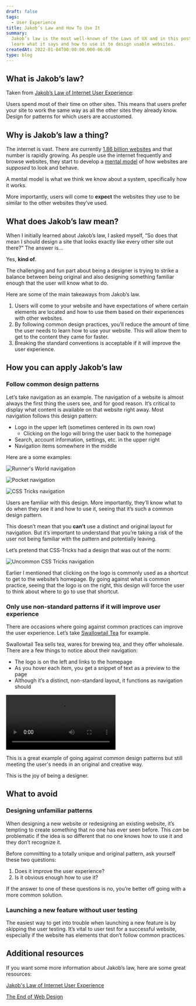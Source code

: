 ```yaml
---
draft: false
tags:
  - User Experience
title: Jakob’s Law and How To Use It
summary:
  Jakob’s law is the most well-known of the Laws of UX and in this post, you’ll
  learn what it says and how to use it to design usable websites.
createdAt: 2022-01-04T00:00:00.000-06:00
type: blog
---
```


## What is Jakob’s law?

Taken from [Jakob’s Law of Internet User Experience](https://www.nngroup.com/videos/jakobs-law-internet-ux/):

Users spend most of their time on other sites. This means that users prefer your site to work the same way as all the other sites they already know. Design for patterns for which users are accustomed.

## Why is Jakob’s law a thing?

The internet is vast. There are currently [1.86 billion websites](https://firstsiteguide.com/how-many-websites/) and that number is rapidly growing. As people use the internet frequently and browse websites, they start to develop a [mental model](https://www.nngroup.com/articles/mental-models/) of how websites are _supposed_ to look and behave.

<Note type="info">
  A mental model is what we think we know about a system, specifically how it
  works.
</Note>

More importantly, users will come to **expect** the websites they use to be similar to the other websites they’ve used.

## What does Jakob’s law mean?

When I initially learned about Jakob’s law, I asked myself, “So does that mean I should design a site that looks exactly like every other site out there?” The answer is...

Yes, **kind of**.

The challenging and fun part about being a designer is trying to strike a balance between being original and also designing something familiar enough that the user will know what to do.

Here are some of the main takeaways from Jakob’s law.

1. Users will come to your website and have expectations of where certain elements are located and how to use them based on their experiences with other websites.
2. By following common design practices, you’ll reduce the amount of time the user needs to learn how to use your website. This will allow them to get to the content they came for faster.
3. Breaking the standard conventions is acceptable if it will improve the user experience.

## How you can apply Jakob’s law

### Follow common design patterns

Let’s take navigation as an example. The navigation of a website is almost always the first thing the users see, and for good reason. It’s critical to display what content is available on that website right away. Most navigation follows this design pattern:

- Logo in the upper left (sometimes centered in its own row)
  - Clicking on the logo will bring the user back to the homepage
- Search, account information, settings, etc. in the upper right
- Navigation items somewhere in the middle

Here are a some examples:

![Runner's World navigation](/images/runners-world-navigation.png "Runner's World navigation example")

![Pocket navigation](/images/pocket-navigation.png "Pocket navigation example")

![CSS Tricks navigation](/images/css-tricks-navigation.png "CSS Tricks navigation example")

Users are familiar with this design. More importantly, they’ll know what to do when they see it and how to use it, seeing that it’s such a common design pattern.

This doesn’t mean that you **can’t** use a distinct and original layout for navigation. But it’s important to understand that you’re taking a risk of the user not being familiar with the pattern and potentially leaving.

Let’s pretend that CSS-Tricks had a design that was out of the norm:

![Uncommon CSS Tricks navigation](/images/weird-layout.jpg "Uncommon CSS Tricks navigation example")

Earlier I mentioned that clicking on the logo is commonly used as a shortcut to get to the website’s homepage. By going against what is common practice, seeing that the logo is on the right, this design will force the user to think about where to go to use that shortcut.

### Only use non-standard patterns if it will improve user experience

There are occasions where going against common practices can improve the user experience. Let’s take [Swallowtail Tea](https://swallowtailtea.com/) for example.

Swallowtail Tea sells tea, wares for brewing tea, and they offer wholesale. There are a few things to notice about their navigation:

- The logo is on the left and links to the homepage
- As you hover each item, you get a snippet of text as a preview to the page
- Although it’s a distinct, non-standard layout, it functions as navigation should

<video controls>
  <source src="/videos/swallowtail-navigation.mp4" type="video/mp4" />
  <source src="/videos/swallowtail-navigation.webm" type="video/webm" />
  <p>Your browser doesn't support HTML5 video.</p>
</video>

This is a great example of going against common design patterns but still meeting the user's needs in an original and creative way.

This is the joy of being a designer.

## What to avoid

### Designing unfamiliar patterns

When designing a new website or redesigning an existing website, it’s tempting to create something that no one has ever seen before. This _can_ be problematic if the idea is so different that no one knows how to use it and they don’t recognize it.

Before committing to a totally unique and original pattern, ask yourself these two questions:

1. Does it improve the user experience?
2. Is it obvious enough how to use it?

If the answer to one of these questions is no, you’re better off going with a more common solution.

### Launching a new feature without user testing

The easiest way to get into trouble when launching a new feature is by skipping the user testing. It’s vital to user test for a successful website, especially if the website has elements that don’t follow common practices.

## Additional resources

If you want some more information about Jakob’s law, here are some great resources:

[Jakob's Law of Internet User Experience](https://www.youtube.com/watch?v=wzb4mK9DiHM)

[The End of Web Design](https://www.nngroup.com/articles/end-of-web-design/)

